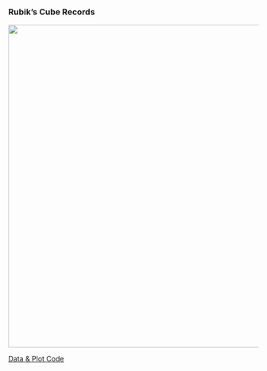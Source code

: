 ### Rubik's Cube Records

![](../pictures/visualizations/rubiksTimes.png){width=650}

[Data & Plot Code](https://github.com/vincentott/visualizations/tree/main/rubiksTimes){.btn .btn-outline-light .btn-sm role="button" target="_blank"}